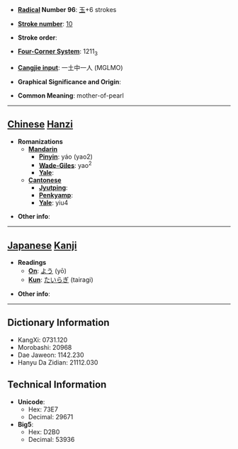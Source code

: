 * '''[[Wiktionary:Chinese radical index| Radical]] Number 96''': [[Wiktionary:Chinese radical index 玉|玉]]+6 strokes

* '''[[Wiktionary:Chinese total strokes index|Stroke number]]''': [[Wiktionary:Chinese total strokes index 10|10]]

* '''Stroke order''': 

* '''[[Wiktionary:Chinese four corner index|Four-Corner System]]''': 1211<sub>3</sub>

* '''[[Wiktionary:Chinese Cangjie index|Cangjie input]]''': 一土中一人 (MGLMO)

* '''Graphical Significance and Origin''': 

* '''Common Meaning''': mother-of-pearl

----

== [[Chinese]] [[Hanzi]] ==

* '''Romanizations'''
** '''[[Mandarin]]'''
*** '''[[Pinyin]]''': yáo (yao2)
*** '''[[Wade-Giles]]''': yao<sup>2</sup>
*** '''[[Yale]]''': 
** '''[[Cantonese]]'''
*** '''[[Jyutping]]''':
*** '''[[Penkyamp]]''': 
*** '''[[Yale]]''': yiu4

* '''Other info''': 

----

== [[Japanese]] [[Kanji]] ==

* '''Readings'''
** '''[[On]]''': [[よう]] (yō)
** '''[[Kun]]''': [[たいらぎ]] (tairagi)

* '''Other info''':  

----

== Dictionary Information ==

* KangXi: 0731.120
* Morobashi: 20968
* Dae Jaweon: 1142.230
* Hanyu Da Zidian: 21112.030

== Technical Information ==

* '''Unicode''':
** Hex: 73E7
** Decimal: 29671
* '''Big5''':
** Hex: D2B0
** Decimal: 53936